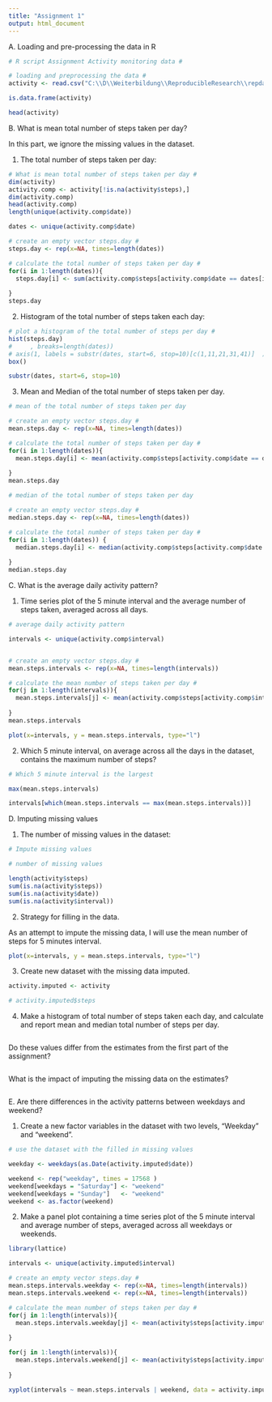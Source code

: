 ```yaml
---
title: "Assignment 1"
output: html_document
---
```

  
A. Loading and pre-processing the data in R  
  
```r
  
# R script Assignment Activity monitoring data #  

# loading and preprocessing the data # 
activity <- read.csv("C:\\D\\Weiterbildung\\ReproducibleResearch\\repdata_data_activity\\activity.csv")

is.data.frame(activity)

head(activity)

```

B. What is mean total number of steps taken per day?

In this part, we ignore the missing values in the dataset. 

1. The total number of steps taken per day:

```r
# What is mean total number of steps taken per day # 
dim(activity)
activity.comp <- activity[!is.na(activity$steps),]
dim(activity.comp)
head(activity.comp)
length(unique(activity.comp$date))

dates <- unique(activity.comp$date)

# create an empty vector steps.day # 
steps.day <- rep(x=NA, times=length(dates))

# calculate the total number of steps taken per day # 
for(i in 1:length(dates)){
  steps.day[i] <- sum(activity.comp$steps[activity.comp$date == dates[i]])
  
}
steps.day

```

2. Histogram of the total number of steps taken each day:


```r

# plot a histogram of the total number of steps per day #
hist(steps.day)
#     , breaks=length(dates))
# axis(1, labels = substr(dates, start=6, stop=10)[c(1,11,21,31,41)]  )
box()

substr(dates, start=6, stop=10)

```
3. Mean and Median of the total number of steps taken per day.

```r

# mean of the total number of steps taken per day

# create an empty vector steps.day # 
mean.steps.day <- rep(x=NA, times=length(dates))

# calculate the total number of steps taken per day # 
for(i in 1:length(dates)){
  mean.steps.day[i] <- mean(activity.comp$steps[activity.comp$date == dates[i]])
  
}
mean.steps.day

# median of the total number of steps taken per day

# create an empty vector steps.day # 
median.steps.day <- rep(x=NA, times=length(dates))

# calculate the total number of steps taken per day # 
for(i in 1:length(dates)) {
  median.steps.day[i] <- median(activity.comp$steps[activity.comp$date == dates[i]])
  
}
median.steps.day

```

C. What is the average daily activity pattern?

1. Time series plot of the 5 minute interval and the average number of steps taken, averaged across all days.

```r
# average daily activity pattern

intervals <- unique(activity.comp$interval)


# create an empty vector steps.day # 
mean.steps.intervals <- rep(x=NA, times=length(intervals))

# calculate the mean number of steps taken per day # 
for(j in 1:length(intervals)){
  mean.steps.intervals[j] <- mean(activity.comp$steps[activity.comp$interval == intervals[j]])
  
}
mean.steps.intervals

plot(x=intervals, y = mean.steps.intervals, type="l")

```

2. Which 5 minute interval, on average across all the days in the dataset, contains the maximum number of steps?

```r

# Which 5 minute interval is the largest

max(mean.steps.intervals)

intervals[which(mean.steps.intervals == max(mean.steps.intervals))]

```

D. Imputing missing values

1. The number of missing values in the dataset:

```r
# Impute missing values

# number of missing values 

length(activity$steps)
sum(is.na(activity$steps))
sum(is.na(activity$date))
sum(is.na(activity$interval))

```

2. Strategy for filling in the data. 

As an attempt to impute the missing data, I will use the mean number of steps for 5 minutes interval.

```r

plot(x=intervals, y = mean.steps.intervals, type="l")


```

3. Create new dataset with the missing data imputed.


```r

activity.imputed <- activity

# activity.imputed$steps

```
4. Make a histogram of total number of steps taken each day, and calculate and report mean and median total number of steps per day. 

```r


```

Do these values differ from the estimates from the first part of the assignment?

```r


```

What is the impact of imputing the missing data on the estimates?


```r


```

E. Are there differences in the activity patterns between weekdays and weekend?

1. Create a new factor variables in the dataset with two levels, "Weekday" and "weekend".


```r
# use the dataset with the filled in missing values

weekday <- weekdays(as.Date(activity.imputed$date))

weekend <- rep("weekday", times = 17568 )
weekend[weekdays = "Saturday"] <- "weekend"
weekend[weekdays = "Sunday"]   <- "weekend"
weekend <- as.factor(weekend)

```

2. Make a panel plot containing a time series plot of the 5 minute interval and average number of steps, averaged across all weekdays or weekends.

```r

library(lattice)

intervals <- unique(activity.imputed$interval)

# create an empty vector steps.day # 
mean.steps.intervals.weekday <- rep(x=NA, times=length(intervals))
mean.steps.intervals.weekend <- rep(x=NA, times=length(intervals))

# calculate the mean number of steps taken per day # 
for(j in 1:length(intervals)){
  mean.steps.intervals.weekday[j] <- mean(activity$steps[activity.imputed$interval == intervals[j] & weekend == "weekday"])
  
}

for(j in 1:length(intervals)){
  mean.steps.intervals.weekend[j] <- mean(activity$steps[activity.imputed$interval == intervals[j] & weekend == "weekend"])
  
}

xyplot(intervals ~ mean.steps.intervals | weekend, data = activity.imputed, type = "l")




```
